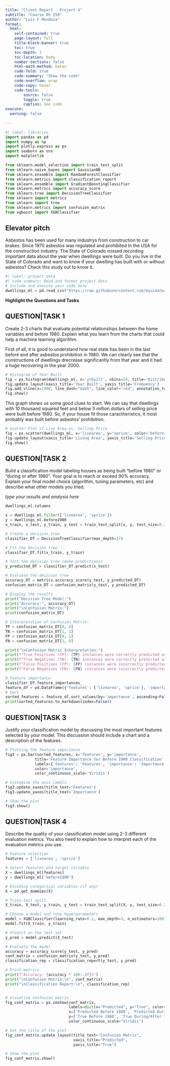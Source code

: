 ```yaml
---
title: "Client Report - Project 4"
subtitle: "Course DS 250"
author: "Luis F Mendoza"
format:
  html:
    self-contained: true
    page-layout: full
    title-block-banner: true
    toc: true
    toc-depth: 3
    toc-location: body
    number-sections: false
    html-math-method: katex
    code-fold: true
    code-summary: "Show the code"
    code-overflow: wrap
    code-copy: hover
    code-tools:
        source: false
        toggle: true
        caption: See code
execute: 
  warning: false
    
---
```


```python
#| label: libraries
import pandas as pd
import numpy as np
import plotly.express as px
import seaborn as sns
import matplotlib

from sklearn.model_selection import train_test_split
from sklearn.naive_bayes import GaussianNB
from sklearn.ensemble import RandomForestClassifier
from sklearn.metrics import classification_report
from sklearn.ensemble import GradientBoostingClassifier
from sklearn.metrics import accuracy_score
from sklearn.tree import DecisionTreeClassifier
from sklearn import metrics
from sklearn import tree
from sklearn.metrics import confusion_matrix
from xgboost import XGBClassifier
```


## Elevator pitch

Asbestos has been used for many industrys from construction to car brakes. Since 1970 asbestos was regulated and prohibited In the USA for the construction industry. The State of Colorado missed recording important data about the year when dwellings were built. Do you live in the State of Colorado and want to know if your dwelling has built with or without asbestos? Check this study out to know it. 

```python
#| label: project data
#| code-summary: Read and format project data
# Include and execute your code here
dwellings_ml = pd.read_csv("https://raw.githubusercontent.com/byuidatascience/data4dwellings/master/data-raw/dwellings_ml/dwellings_ml.csv")
```

__Highlight the Questions and Tasks__

## QUESTION|TASK 1

Create 2-3 charts that evaluate potential relationships between the home variables and before 1980. Explain what you learn from the charts that could help a machine learning algorithm.

First of all, it is good to understand how real state has been in the last before and after asbestos prohibition in 1980.
We can clearly see that the constructions of dwellings drecrease significantly from that year and it had a huge recovering in the year 2000.

```python
# Histogram of Year Built
fig = px.histogram(dwellings_ml, x='yrbuilt', nbins=20, title='Distribution of Year Built')
fig.update_layout(xaxis_title='Year Built', yaxis_title='Frequency')
fig.add_vline(x=1980, line_dash="dash", line_color="red", annotation_text="Year 1980")
fig.show()
```

This graph shows us some good clues to start. We can say that dwellings with 10 thousand squared feet and below 5 million dollars of selling price were built before 1980. So, if your house fit those caractheristics, it most probably was built before asbestos' prohibition.

```python
# Scatter Plot of Live Area vs. Selling Price
fig = px.scatter(dwellings_ml, x='livearea', y='sprice', color='before1980', title='Living Area vs. Selling Price by Year Built')
fig.update_layout(xaxis_title='Living Area', yaxis_title='Selling Price', legend_title='Before 1980')
fig.show()
```


## QUESTION|TASK 2

Build a classification model labeling houses as being built “before 1980” or “during or after 1980”. Your goal is to reach or exceed 90% accuracy. Explain your final model choice (algorithm, tuning parameters, etc) and describe what other models you tried.

_type your results and analysis here_

```python
dwellings_ml.columns

x = dwellings_ml.filter(['livearea', 'sprice'])
y = dwellings_ml.before1980
x_train, x_test, y_train, y_test = train_test_split(x, y, test_size=0.30, random_state=222)

```

```python
# Create a decision tree
classifier_DT = DecisionTreeClassifier(max_depth=37)

# Fit the decision tree
classifier_DT.fit(x_train, y_train)

# Test the decision tree (make predictions)
y_predicted_DT = classifier_DT.predict(x_test)

# Evaluate the decision tree
accuracy_DT = metrics.accuracy_score(y_test, y_predicted_DT)
confusion_matrix_DT = confusion_matrix(y_test, y_predicted_DT)

# Display the results
print("Decision Tree Model:")
print("Accuracy:", accuracy_DT)
print("\nConfusion Matrix:")
print(confusion_matrix_DT)

# Interpretation of Confusion Matrix:
TP = confusion_matrix_DT[0, 0]
TN = confusion_matrix_DT[1, 1]
FP = confusion_matrix_DT[0, 1]
FN = confusion_matrix_DT[1, 0]

print("\nConfusion Matrix Interpretation:")
print(f"True Positives (TP): {TP} instances were correctly predicted as 'before 1980'.")
print(f"True Negatives (TN): {TN} instances were correctly predicted as 'during or after 1980'.")
print(f"False Positives (FP): {FP} instances were incorrectly predicted as 'before 1980' when they were actually 'during or after 1980'.")
print(f"False Negatives (FN): {FN} instances were incorrectly predicted as 'during or after 1980' when they were actually 'before 1980'.")

```

```python
# Feature importance
classifier_DT.feature_importances_
feature_df = pd.DataFrame({'features': ['livearea', 'sprice'], 'importance': classifier_DT.feature_importances_})
# Sort
sorted_features = feature_df.sort_values(by='importance', ascending=False)
print(sorted_features.to_markdown(index=False))

```


## QUESTION|TASK 3

Justify your classification model by discussing the most important features selected by your model. This discussion should include a chart and a description of the features.


```python
# Plotting the feature importance
fig3 = px.bar(sorted_features, x='features', y='importance', 
             title='Feature Importance for Before 1980 Classification',
             labels={'features': 'Features', 'importance': 'Importance'},
             color='importance',
             color_continuous_scale='Viridis')

# Customize the axis labels
fig3.update_xaxes(title_text='Features')
fig3.update_yaxes(title_text='Importance')

# Show the plot
fig3.show()

```


## QUESTION|TASK 4

Describe the quality of your classification model using 2-3 different evaluation metrics. You also need to explain how to interpret each of the evaluation metrics you use.


```python
# Feature selection
features = ['livearea', 'sprice']

# Select features and target variable
X = dwellings_ml[features]
y = dwellings_ml['before1980']

# Encoding categorical variables (if any)
X = pd.get_dummies(X)

# Train-test split
X_train, X_test, y_train, y_test = train_test_split(X, y, test_size=0.2, random_state=42)

# Choose a model and tune hyperparameters
model = XGBClassifier(learning_rate=0.1, max_depth=3, n_estimators=100)
model.fit(X_train, y_train)

# Predict on the test set
y_pred = model.predict(X_test)

# Evaluate the model
accuracy = accuracy_score(y_test, y_pred)
conf_matrix = confusion_matrix(y_test, y_pred)
classification_rep = classification_report(y_test, y_pred)

# Print metrics
print(f"Accuracy: {accuracy * 100:.2f}%")
print("\nConfusion Matrix:\n", conf_matrix)
print("\nClassification Report:\n", classification_rep)



```


```python
# Visualize confusion matrix
fig_conf_matrix = px.imshow(conf_matrix,
                            labels=dict(x="Predicted", y="True", color="Count"),
                            x=['Predicted Before 1980', 'Predicted During/After 1980'],
                            y=['True Before 1980', 'True During/After 1980'],
                            color_continuous_scale="Viridis")

# Set the title of the plot
fig_conf_matrix.update_layout(title_text="Confusion Matrix",
                              xaxis_title="Predicted",
                              yaxis_title="True")

# Show the plot
fig_conf_matrix.show()

```
